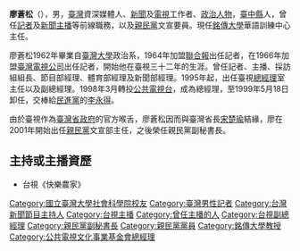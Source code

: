 {{主播資訊
| 主播頭銜     = [[銘傳大學|銘傳大學]]華語訓練中心主任
| 主播姓名     = 廖蒼松
| 主播英文名字 = 
| 主播出生年分 = 
| 主播出生日期 = {{birth_date_and_age|1937|12|21}}
| 主播逝世年分 = 
| 主播逝世日期 = 
| 主播照片檔案 = 
| 主播照片尺寸 = 
| 主播照片圖說 = 
| 暱稱         = 
| 籍貫         = 
| 國籍         = {{ROC}}
| 出生地       = {{TWN}}[[臺中縣|臺中縣]]
| 逝世地       = 
| 最高學歷     =[[臺灣大學|臺灣大學]]政治系
| 政黨         ={{pfp}}(2001年-)
| 婚姻狀況     = 
| 配偶         = 
| 信仰宗教     = 
| 官方網站     = 
| 備註         = 
|}}

'''廖蒼松'''（{{bd|1937年|12月21日|||L廖}}），男，[[臺灣|臺灣]]資深媒體人、[[新聞|新聞]]及[[電視|電視]]工作者、[[政治人物|政治人物]]，[[臺中縣|臺中縣]]人，曾任[[記者|記者]]及[[新聞主播|新聞主播]]等前線職務，以及[[親民黨|親民黨]]文宣要員。現任[[銘傳大學|銘傳大學]]華語訓練中心主任。

廖蒼松1962年畢業自[[臺灣大學|臺灣大學]]政治系，1964年加盟[[聯合報|聯合報]]出任記者，在1966年加盟[[臺灣電視公司|臺灣電視公司]]出任記者，開始他在臺視三十二年的生涯。曾任記者、主播、採訪組組長、節目部經理、體育部經理及新聞部經理。1995年起，出任臺視[[總經理|總經理]]室主任以及副總經理。1998年3月轉投[[公共電視台|公共電視台]]，成為總經理，至1999年5月18日卸任，交棒給[[民進黨|民進黨]]的[[李永得|李永得]]。

由於臺視作為[[臺灣省政府|臺灣省政府]]的官方喉舌，廖蒼松因而與臺灣省長[[宋楚瑜|宋楚瑜]]結緣，廖在2001年開始出任[[親民黨|親民黨]]文宣部主任，之後榮任親民黨副秘書長。

==主持或主播資歷==
*台視《快樂農家》

{{TW-poli-bio-stub}}

{{DEFAULTSORT:L廖蒼松}}

[[Category:國立臺灣大學社會科學院校友|Category:國立臺灣大學社會科學院校友]]
[[Category:臺灣男性記者|Category:臺灣男性記者]]
[[Category:台灣新聞節目主持人|Category:台灣新聞節目主持人]]
[[Category:台視主播|Category:台視主播]]
[[Category:曾任主播的人|Category:曾任主播的人]]
[[Category:台視副總經理|Category:台視副總經理]]
[[Category:親民黨副秘書長|Category:親民黨副秘書長]]
[[Category:親民黨黨員|Category:親民黨黨員]]
[[Category:銘傳大學教授|Category:銘傳大學教授]]
[[Category:公共電視文化事業基金會總經理|Category:公共電視文化事業基金會總經理]]